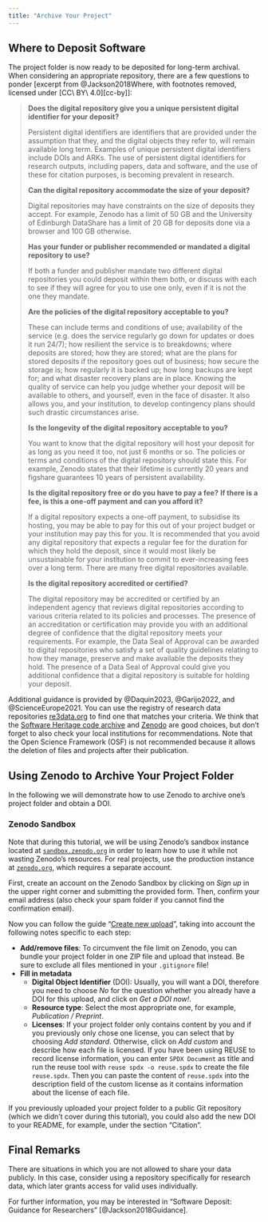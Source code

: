 ```yaml
---
title: "Archive Your Project"
---
```


## Where to Deposit Software

The project folder is now ready to be deposited for long-term archival.
When considering an appropriate repository,
there are a few questions to ponder
[excerpt from @Jackson2018Where, with footnotes removed, licensed under [CC\ BY\ 4.0][cc-by]]:

[cc-by]: https://creativecommons.org/licenses/by/4.0/

> __Does the digital repository give you a unique persistent digital identifier
> for your deposit?__
> 
> Persistent digital identifiers are identifiers that are provided under the
> assumption that they, and the digital objects they refer to, will remain
> available long term. Examples of unique persistent digital identifiers include
> DOIs and ARKs. The use of persistent digital identifiers for research outputs,
> including papers, data and software, and the use of these for citation
> purposes, is becoming prevalent in research.
> 
> __Can the digital repository accommodate the size of your deposit?__
> 
> Digital repositories may have constraints on the size of deposits they accept.
> For example, Zenodo has a limit of 50 GB and the University of Edinburgh
> DataShare has a limit of 20 GB for deposits done via a browser and 100 GB
> otherwise.
> 
> __Has your funder or publisher recommended or mandated a digital repository
> to use?__
> 
> If both a funder and publisher mandate two different digital repositories you
> could deposit within them both, or discuss with each to see if they will agree
> for you to use one only, even if it is not the one they mandate.
> 
> __Are the policies of the digital repository acceptable to you?__
> 
> These can include terms and conditions of use; availability of the service
> (e.g. does the service regularly go down for updates or does it run 24/7);
> how resilient the service is to breakdowns; where deposits are stored;
> how they are stored; what are the plans for stored deposits if the repository
> goes out of business; how secure the storage is; how regularly it is backed up;
> how long backups are kept for; and what disaster recovery plans are in place.
> Knowing the quality of service can help you judge whether your deposit will be
> available to others, and yourself, even in the face of disaster. It also
> allows you, and your institution, to develop contingency plans should such
> drastic circumstances arise.
> 
> __Is the longevity of the digital repository acceptable to you?__
> 
> You want to know that the digital repository will host your deposit for as
> long as you need it too, not just 6 months or so. The policies or terms and
> conditions of the digital repository should state this. For example, Zenodo
> states that their lifetime is currently 20 years and figshare guarantees
> 10 years of persistent availability.
> 
> __Is the digital repository free or do you have to pay a fee?__
> __If there is a fee, is this a one-off payment and can you afford it?__
> 
> If a digital repository expects a one-off payment, to subsidise its hosting,
> you may be able to pay for this out of your project budget or your institution
> may pay this for you. It is recommended that you avoid any digital repository
> that expects a regular fee for the duration for which they hold the deposit,
> since it would most likely be unsustainable for your institution to commit to
> ever-increasing fees over a long term. There are many free digital
> repositories available.
> 
> __Is the digital repository accredited or certified?__
> 
> The digital repository may be accredited or certified by an independent agency
> that reviews digital repositories according to various criteria related to its
> policies and processes. The presence of an accreditation or certification may
> provide you with an additional degree of confidence that the digital
> repository meets your requirements. For example, the Data Seal of Approval can
> be awarded to digital repositories who satisfy a set of quality guidelines
> relating to how they manage, preserve and make available the deposits they hold.
> The presence of a Data Seal of Approval could give you additional confidence
> that a digital repository is suitable for holding your deposit.

Additional guidance is provided by @Daquin2023, @Garijo2022, and @ScienceEurope2021.
You can use the registry of research data repositories [re3data.org][re3data]
to find one that matches your criteria.
We think that the [Software Heritage code archive][sw-heritage]
and [Zenodo][zenodo] are good choices,
but don't forget to also check your local institutions for recommendations.
Note that the Open Science Framework (OSF) is not recommended
because it allows the deletion of files and projects after their publication.

[re3data]: https://www.re3data.org/
[sw-heritage]: https://www.softwareheritage.org/
[zenodo]: https://zenodo.org/

## Using Zenodo to Archive Your Project Folder

In the following we will demonstrate how to use Zenodo
to archive one's project folder and obtain a DOI.

::: {#cau-sandbox .callout-caution}
### Zenodo Sandbox

Note that during this tutorial, we will be using Zenodo's sandbox instance
located at [`sandbox.zenodo.org`][zenodo-sandbox] in order to learn
how to use it while not wasting Zenodo's resources.
For real projects, use the production instance at [`zenodo.org`][zenodo],
which requires a separate account.
:::

[zenodo-sandbox]: https://sandbox.zenodo.org/

First, create an account on the Zenodo Sandbox
by clicking on _Sign up_ in the upper right corner and submitting the provided form.
Then, confirm your email address
(also check your spam folder if you cannot find the confirmation email).

Now you can follow the guide "[Create new upload][zenodo-upload]",
taking into account the following notes specific to each step:

[zenodo-upload]: https://help.zenodo.org/docs/deposit/create-new-upload/

- __Add/remove files__:
  To circumvent the file limit on Zenodo, you can bundle your project folder
  in one ZIP file and upload that instead.
  Be sure to exclude all files mentioned in your `.gitignore` file!
- __Fill in metadata__
  - __Digital Object Identifier__ (DOI):
    Usually, you will want a DOI,
    therefore you need to choose _No_ for the question
    whether you already have a DOI for this upload, and click on _Get a DOI now!_.
  - __Resource type__:
    Select the most appropriate one, for example, _Publication / Preprint_.
  - __Licenses__:
    If your project folder only contains content by you
    and if you previously only chose one license,
    you can select that by choosing _Add standard_.
    Otherwise, click on _Add custom_ and describe how each file is licensed.
    If you have been using REUSE to record license information,
    you can enter `SPDX Document` as title
    and run the reuse tool with `reuse spdx -o reuse.spdx`
    to create the file `reuse.spdx`.
    Then you can paste the content of `reuse.spdx`
    into the description field of the custom license
    as it contains information about the license of each file.

If you previously uploaded your project folder to a public Git repository
(which we didn't cover during this tutorial),
you could also add the new DOI to your README,
for example, under the section "Citation".

## Final Remarks

There are situations in which you are not allowed to share your data publicly.
In this case, consider using a repository specifically for research data,
which later grants access for valid uses individually.

For further information, you may be interested in
"Software Deposit: Guidance for Researchers" [@Jackson2018Guidance].
